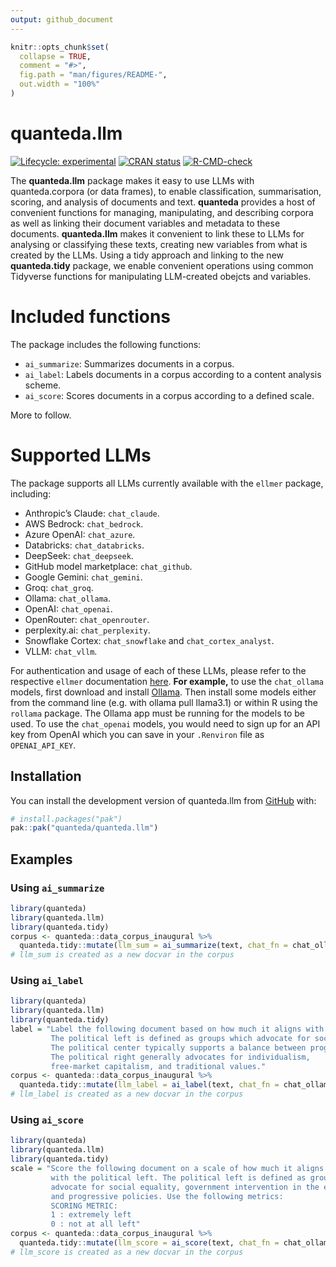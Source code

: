 ```yaml
---
output: github_document
---
```


<!-- README.md is generated from README.Rmd. Please edit that file -->

```r
knitr::opts_chunk$set(
  collapse = TRUE,
  comment = "#>",
  fig.path = "man/figures/README-",
  out.width = "100%"
)
```

# quanteda.llm

<!-- badges: start -->
[![Lifecycle: experimental](https://img.shields.io/badge/lifecycle-experimental-orange.svg)](https://lifecycle.r-lib.org/articles/stages.html#experimental)
[![CRAN status](https://www.r-pkg.org/badges/version/quanteda.llm)](https://CRAN.R-project.org/package=quanteda.llm)
[![R-CMD-check](https://github.com/quanteda/quanteda.llm/actions/workflows/R-CMD-check.yaml/badge.svg)](https://github.com/quanteda/quanteda.llm/actions/workflows/R-CMD-check.yaml)
<!-- badges: end -->

The **quanteda.llm** package makes it easy to use LLMs with quanteda.corpora (or data frames), to enable classification, summarisation, scoring, and analysis of documents and text. **quanteda** provides a host of convenient functions for managing, manipulating, and describing corpora as well as linking their document variables and metadata to these documents.  **quanteda.llm** makes it convenient to link these to LLMs for analysing or classifying these texts, creating new variables from what is created by the LLMs. Using a tidy approach and linking to the new **quanteda.tidy** package, we enable convenient operations using common Tidyverse functions for manipulating LLM-created obejcts and variables.

# Included functions

The package includes the following functions:

- `ai_summarize`: Summarizes documents in a corpus.
- `ai_label`: Labels documents in a corpus according to a content analysis scheme.
- `ai_score`: Scores documents in a corpus according to a defined scale.

More to follow.

# Supported LLMs

The package supports all LLMs currently available with the `ellmer` package, including:

- Anthropic’s Claude: `chat_claude`.
- AWS Bedrock: `chat_bedrock`.
- Azure OpenAI: `chat_azure`.
- Databricks: `chat_databricks`.
- DeepSeek: `chat_deepseek`.
- GitHub model marketplace: `chat_github`.
- Google Gemini: `chat_gemini`.
- Groq: `chat_groq`.
- Ollama: `chat_ollama`.
- OpenAI: `chat_openai`.
- OpenRouter: `chat_openrouter`.
- perplexity.ai: `chat_perplexity`.
- Snowflake Cortex: `chat_snowflake` and `chat_cortex_analyst`.
- VLLM: `chat_vllm`.

For authentication and usage of each of these LLMs, please refer to the respective `ellmer` documentation [here](https://ellmer.tidyverse.org/reference/index.html). **For example,** to use the `chat_ollama` models, first download and install [Ollama](https://ollama.com/). Then install some models either from the command line (e.g. with ollama pull llama3.1) or within R using the `rollama` package. The Ollama app must be running for the models to be used. To use the `chat_openai` models, you would need to sign up for an API key from OpenAI which you can save in your `.Renviron` file as `OPENAI_API_KEY`.

## Installation

You can install the development version of quanteda.llm from [GitHub](https://github.com/) with:

``` r
# install.packages("pak")
pak::pak("quanteda/quanteda.llm")
```

## Examples

### Using `ai_summarize`
```.r
library(quanteda)
library(quanteda.llm)
library(quanteda.tidy)
corpus <- quanteda::data_corpus_inaugural %>%
  quanteda.tidy::mutate(llm_sum = ai_summarize(text, chat_fn = chat_ollama, model = "llama3.2"))
# llm_sum is created as a new docvar in the corpus
```

### Using `ai_label`
```.r
library(quanteda)
library(quanteda.llm)
library(quanteda.tidy)
label = "Label the following document based on how much it aligns with the political left, center, or right. 
         The political left is defined as groups which advocate for social equality, government intervention in the economy, and progressive policies.
         The political center typically supports a balance between progressive and conservative views, favoring moderate policies and compromise. 
         The political right generally advocates for individualism,                  
         free-market capitalism, and traditional values."
corpus <- quanteda::data_corpus_inaugural %>%
  quanteda.tidy::mutate(llm_label = ai_label(text, chat_fn = chat_ollama, model = "llama3.2", label = label))
# llm_label is created as a new docvar in the corpus
```

### Using `ai_score`
```.r
library(quanteda)
library(quanteda.llm)
library(quanteda.tidy)
scale = "Score the following document on a scale of how much it aligns
         with the political left. The political left is defined as groups which 
         advocate for social equality, government intervention in the economy, 
         and progressive policies. Use the following metrics: 
         SCORING METRIC:
         1 : extremely left
         0 : not at all left"
corpus <- quanteda::data_corpus_inaugural %>%
  quanteda.tidy::mutate(llm_score = ai_score(text, chat_fn = chat_ollama, model = "llama3.2", scale = scale))
# llm_score is created as a new docvar in the corpus
```
